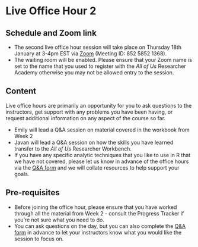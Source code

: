 
# Live Office Hour 2

## Schedule and Zoom link

* The second live office hour session will take place on Thursday 18th January at 3-4pm EST via [Zoom](https://uofglasgow.zoom.us/j/85258521368) (Meeting ID: 852 5852 1368). 
* The waiting room will be enabled. Please ensure that your Zoom name is set to the name that you used to register with the *All of Us* Researcher Academy otherwise you may not be allowed entry to the session.

## Content

Live office hours are primarily an opportunity for you to ask questions to the instructors, get support with any problems you have been having, or request additional information on any aspect of the course so far.

* Emily will lead a Q&A session on material covered in the workbook from Week 2 
* Javan will lead a Q&A session on how the skills you have learned transfer to the *All of Us* Researcher Workbench. 
* If you have any specific analytic techniques that you like to use in R that we have not covered, please let us know in advance of the office hours via the [Q&A form](https://forms.gle/bFeRK2wQkw9i3dpW6) and we will collate resources to help support your goals.

## Pre-requisites

* Before joining the office hour, please ensure that you have worked through all the material from Week 2 - consult the Progress Tracker if you're not sure what you need to do.
* You can ask questions on the day, but you can also complete the [Q&A form](https://forms.gle/bFeRK2wQkw9i3dpW6) in advance to let your instructors know what you would like the session to focus on.